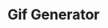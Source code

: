 ---
title: Gif Generator
description: Generador automático y buscador de GIFs animados usando la API GIPPHY.
image: /src/images/gifGenerator.webp
imageAlt: Proyecto Gif Generator
loading: lazy
codeLink: https://github.com/carlosfrontend/gif-generator/
liveLink: https://carlosfrontend.github.io/gif-generator/
tags: [
{ name: HTML5, className: devicon-html5-plain colored },
{ name: CSS3, className: devicon-css3-plain colored },
{
name: Javascript,
className: devicon-javascript-plain colored,
},
{ name: Webpack, className: devicon-webpack-plain colored },
]
---